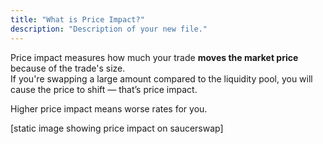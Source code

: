 ```yaml
---
title: "What is Price Impact?"
description: "Description of your new file."
---
```


Price impact measures how much your trade **moves the market price** because of the trade's size.\
 If you're swapping a large amount compared to the liquidity pool, you will cause the price to shift — that’s price impact.

Higher price impact means worse rates for you.

[static image showing price impact on saucerswap]